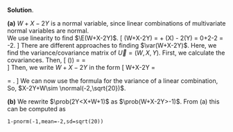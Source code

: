 
\color{blue}

**Solution**.  

**(a)**  $W+X-2Y$ is a normal variable, since linear combinations of multivariate normal variables are normal.  
We use linearity to find $\E(W+X-2Y)$.
\[
\E (W+X-2Y) = \E[W]+ \E (X) - 2\E (Y)  = 0+2-2\times 2 = -2.
\] 
There are different approaches to finding $\var(W+X-2Y)$. Here, we find the variance/covariance matrix of $\vec{U}=(W,X,Y)$. First, we calculate the covariances.
\begin{eqnarray*}
\cov(X,Y) &=&  \cor(X,Y)\sqrt{\var(X)\, \var(Y)} = -0.5\sqrt{2\times 2} = -1
\\
\cov(X,W) &=& \cor(X,W)\sqrt{\var(X)\, \var(W)} = 0\sqrt{2\times 2} = 0
\\
\cov(Y,W) &=& \cor(Y,W)\sqrt{\var(Y)\, \var(W)} = -0.5\sqrt{2\times  2} = -1
\end{eqnarray*}
Then,
\[
\var\left(\vec{U})\right)
= 
\begin{bmatrix} \var(W) & \cov(W,X) & \cov(W,Y) \\ \cov(X,W) & \var(X)  & \cov(X,Y) \\ \cov(Y,W) & \cov(Y,X) & \var(Y) \end{bmatrix}
=  
\begin{bmatrix} 
2& 0 & -1 \\ 
0 &2&-1 \\ 
-1 & -1 & 2  \end{bmatrix}
\]
Then, we write $W+X-2Y$ in the form
\[
W+X-2Y = \begin{bmatrix} 1 & 1 & -2 \end{bmatrix} \begin{bmatrix} W \\ X \\ Y \end{bmatrix} = \mat{A}\vec{U}.
\]
We can now use the formula for the variance of a linear combination,
\begin{eqnarray*}
\var(W+X-2Y) &=& \var(\mat{A}\vec{U}) = \mat{A}\var(\vec{U})\mat{A}^T \\
&=& \begin{bmatrix} 1 & 1 & -2 \end{bmatrix} 
\begin{bmatrix} 
2& 0 & -1 \\ 
0 &2&-1 \\ 
-1 & -1 & 2  
\end{bmatrix} 
\begin{bmatrix} 1 \\ 1 \\ -2 \end{bmatrix} \\
&=& 
\begin{bmatrix} 1 & 1 & -2 \end{bmatrix} 
\begin{bmatrix} 
2(1) + 0(1) + (-1)(-2)  \\ 
0(1)+2(1) + (-1)(-2) \\
(-1)1 + (-1)1 + 2(-2)   
\end{bmatrix} \\
&=& \begin{bmatrix} 1 & 1 & -2 \end{bmatrix} \begin{bmatrix} 4 \\ 4 \\ -6 \end{bmatrix} \\
&=& 1(4)  + 1(4) + (-2)(-6) \\
&=& 20
\end{eqnarray*}
So, $X-2Y+W\sim \normal(-2,\sqrt{20})$.  

**(b)** We rewrite $\prob(2Y<X+W+1)$ as  $\prob(W+X-2Y>-1)$. From (a) this can be computed as

`1-pnorm(-1,mean=-2,sd=sqrt(20))`

\color{black}

